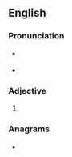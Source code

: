 ==English==

===Pronunciation===
* {{a|GA}} {{IPA|en|/ˈhɪpɚ/}}
* {{a|RP}} {{IPA|en|/ˈhɪpə/}}

===Adjective===
{{head|en|comparative adjective}}

# {{en-comparative of|hip}}

===Anagrams===
* {{anagrams|en|a=ehippr|Pipher}}